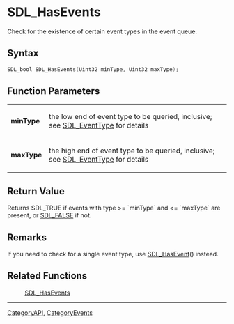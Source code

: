 = SDL_HasEvents =

Check for the existence of certain event types in the event queue.

== Syntax ==

<syntaxhighlight lang='c'>
SDL_bool SDL_HasEvents(Uint32 minType, Uint32 maxType);
</syntaxhighlight>

== Function Parameters ==

{|
|'''minType'''
|the low end of event type to be queried, inclusive; see [[SDL_EventType]] for details
|-
|'''maxType'''
|the high end of event type to be queried, inclusive; see [[SDL_EventType]] for details
|}

== Return Value ==

Returns SDL_TRUE if events with type >= `minType` and <= `maxType` are
present, or [[SDL_FALSE]] if not.

== Remarks ==

If you need to check for a single event type, use [[SDL_HasEvent]]()
instead.

== Related Functions ==

:[[SDL_HasEvents]]

----
[[CategoryAPI]], [[CategoryEvents]]


